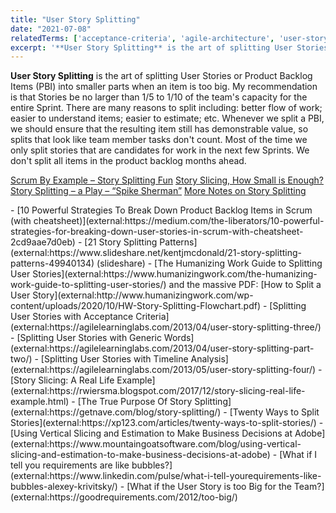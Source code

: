 ```yaml
---
title: "User Story Splitting"
date: "2021-07-08"
relatedTerms: ['acceptance-criteria', 'agile-architecture', 'user-story']
excerpt: '**User Story Splitting** is the art of splitting User Stories or Product Backlog Items'
---
```


**User Story Splitting** is the art of splitting User Stories or Product Backlog Items (PBI) into smaller parts when an item is too big. My recommendation is that Stories be no larger than 1/5 to 1/10 of the team's capacity for the entire Sprint. There are many reasons to split including: better flow of work; easier to understand items; easier to estimate; etc. Whenever we split a PBI, we should ensure that the resulting item still has demonstrable value, so splits that look like team member tasks don't count. Most of the time we only split stories that are candidates for work in the next few Sprints. We don't split all items in the product backlog months ahead.

[Scrum By Example – Story Splitting Fun]((/blog/scrummaster-tales-story-splitting-fun))
[Story Slicing, How Small is Enough?]((/blog/story-slicing-how-small-is-enough))
[Story Splitting – a Play – “Spike Sherman”]((/blog/story-splitting-a-play-spike-sherman))
[More Notes on Story Splitting](/blog/more-notes-on-story-splitting)

<HighlightBox heading="Resource Links" variant="resourceLinks">
- [10 Powerful Strategies To Break Down Product Backlog Items in Scrum (with cheatsheet)](external:https://medium.com/the-liberators/10-powerful-strategies-for-breaking-down-user-stories-in-scrum-with-cheatsheet-2cd9aae7d0eb)
- [21 Story Splitting Patterns](external:https://www.slideshare.net/kentjmcdonald/21-story-splitting-patterns-49940134) (slideshare)
- [The Humanizing Work Guide to Splitting User Stories](external:https://www.humanizingwork.com/the-humanizing-work-guide-to-splitting-user-stories/) and the massive PDF: [How to Split a User Story](external:http://www.humanizingwork.com/wp-content/uploads/2020/10/HW-Story-Splitting-Flowchart.pdf)
- [Splitting User Stories with Acceptance Criteria](external:https://agilelearninglabs.com/2013/04/user-story-splitting-three/)
- [Splitting User Stories with Generic Words](external:https://agilelearninglabs.com/2013/04/user-story-splitting-part-two/)
- [Splitting User Stories with Timeline Analysis](external:https://agilelearninglabs.com/2013/05/user-story-splitting-four/)
- [Story Slicing: A Real Life Example](external:https://rwiersma.blogspot.com/2017/12/story-slicing-real-life-example.html)
- [The True Purpose Of Story Splitting](external:https://getnave.com/blog/story-splitting/)
- [Twenty Ways to Split Stories](external:https://xp123.com/articles/twenty-ways-to-split-stories/)
- [Using Vertical Slicing and Estimation to Make Business Decisions at Adobe](external:https://www.mountaingoatsoftware.com/blog/using-vertical-slicing-and-estimation-to-make-business-decisions-at-adobe)
- [What if I tell you requirements are like bubbles?](external:https://www.linkedin.com/pulse/what-i-tell-yourequirements-like-bubbles-alexey-krivitsky/)
- [What if the User Story is too Big for the Team?](external:https://goodrequirements.com/2012/too-big/)
</HighlightBox>
